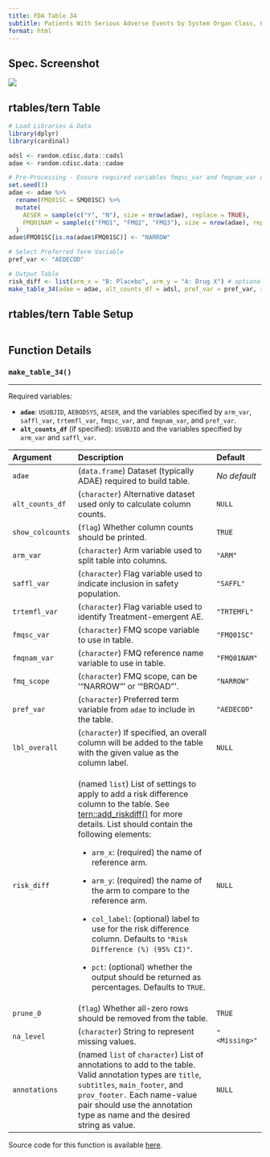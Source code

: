 ```yaml
---
title: FDA Table 34
subtitle: Patients With Serious Adverse Events by System Organ Class, FDA Medical Query (Narrow), and Preferred Term, Safety Population, Pooled Analysis (or Trial X)
format: html
---
```


::: panel-tabset
## Spec. Screenshot

![](../assets/images/screenshots/table_34.png){fig-align="center"}

## rtables/tern Table

```r
# Load Libraries & Data
library(dplyr)
library(cardinal)

adsl <- random.cdisc.data::cadsl
adae <- random.cdisc.data::cadae

# Pre-Processing - Ensure required variables fmqsc_var and fmqnam_var exist in adae
set.seed(1)
adae <- adae %>%
  rename(FMQ01SC = SMQ01SC) %>%
  mutate(
    AESER = sample(c("Y", "N"), size = nrow(adae), replace = TRUE),
    FMQ01NAM = sample(c("FMQ1", "FMQ2", "FMQ3"), size = nrow(adae), replace = TRUE)
  )
adae$FMQ01SC[is.na(adae$FMQ01SC)] <- "NARROW"

# Select Preferred Term Variable
pref_var <- "AEDECOD"

# Output Table
risk_diff <- list(arm_x = "B: Placebo", arm_y = "A: Drug X") # optional
make_table_34(adae = adae, alt_counts_df = adsl, pref_var = pref_var, risk_diff = risk_diff)
```

## rtables/tern Table Setup

```r
```

## Function Details

### `make_table_34()`

------------------------------------------------------------------------

Required variables:

-   **`adae`**: `USUBJID`, `AEBODSYS`, `AESER`, and the variables specified by `arm_var`, `saffl_var`, `trtemfl_var`, `fmqsc_var`, and `fmqnam_var`, and `pref_var`.
-   **`alt_counts_df`** (if specified): `USUBJID` and the variables specified by `arm_var` and `saffl_var`.

+------------------+--------------------------------------------------------------------------------------------------------------------------------------------------------------------------------------------------------------------------------------------------------------+---------------+
| Argument         | Description                                                                                                                                                                                                                                                  | Default       |
+:=================+:=============================================================================================================================================================================================================================================================+:==============+
| `adae`           | (`data.frame`) Dataset (typically ADAE) required to build table.                                                                                                                                                                                             | *No default*  |
+------------------+--------------------------------------------------------------------------------------------------------------------------------------------------------------------------------------------------------------------------------------------------------------+---------------+
| `alt_counts_df`  | (`character`) Alternative dataset used only to calculate column counts.                                                                                                                                                                                      | `NULL`        |
+------------------+--------------------------------------------------------------------------------------------------------------------------------------------------------------------------------------------------------------------------------------------------------------+---------------+
| `show_colcounts` | (`flag`) Whether column counts should be printed.                                                                                                                                                                                                            | `TRUE`        |
+------------------+--------------------------------------------------------------------------------------------------------------------------------------------------------------------------------------------------------------------------------------------------------------+---------------+
| `arm_var`        | (`character`) Arm variable used to split table into columns.                                                                                                                                                                                                 | `"ARM"`       |
+------------------+--------------------------------------------------------------------------------------------------------------------------------------------------------------------------------------------------------------------------------------------------------------+---------------+
| `saffl_var`      | (`character`) Flag variable used to indicate inclusion in safety population.                                                                                                                                                                                 | `"SAFFL"`     |
+------------------+--------------------------------------------------------------------------------------------------------------------------------------------------------------------------------------------------------------------------------------------------------------+---------------+
| `trtemfl_var`    | (`character`) Flag variable used to identify Treatment-emergent AE.                                                                                                                                                                                          | `"TRTEMFL"`   |
+------------------+--------------------------------------------------------------------------------------------------------------------------------------------------------------------------------------------------------------------------------------------------------------+---------------+
| `fmqsc_var`      | (`character`) FMQ scope variable to use in table.                                                                                                                                                                                                            | `"FMQ01SC"`   |
+------------------+--------------------------------------------------------------------------------------------------------------------------------------------------------------------------------------------------------------------------------------------------------------+---------------+
| `fmqnam_var`     | (`character`) FMQ reference name variable to use in table.                                                                                                                                                                                                   | `"FMQ01NAM"`  |
+------------------+--------------------------------------------------------------------------------------------------------------------------------------------------------------------------------------------------------------------------------------------------------------+---------------+
| `fmq_scope`      | (`character`) FMQ scope, can be '"NARROW"' or '"BROAD"'.                                                                                                                                                                                                     | `"NARROW"`    |
+------------------+--------------------------------------------------------------------------------------------------------------------------------------------------------------------------------------------------------------------------------------------------------------+---------------+
| `pref_var`       | (`character`) Preferred term variable from `adae` to include in the table.                                                                                                                                                                                   | `"AEDECOD"`   |
+------------------+--------------------------------------------------------------------------------------------------------------------------------------------------------------------------------------------------------------------------------------------------------------+---------------+
| `lbl_overall`    | (`character`) If specified, an overall column will be added to the table with the given value as the column label.                                                                                                                                           | `NULL`        |
+------------------+--------------------------------------------------------------------------------------------------------------------------------------------------------------------------------------------------------------------------------------------------------------+---------------+
| `risk_diff`      | (named `list`) List of settings to apply to add a risk difference column to the table. See [tern::add_riskdiff()](https://insightsengineering.github.io/tern/main/reference/add_riskdiff.html) for more details. List should contain the following elements: | `NULL`        |
|                  |                                                                                                                                                                                                                                                              |               |
|                  | -   `arm_x`: (required) the name of reference arm.                                                                                                                                                                                                           |               |
|                  |                                                                                                                                                                                                                                                              |               |
|                  | -   `arm_y`: (required) the name of the arm to compare to the reference arm.                                                                                                                                                                                 |               |
|                  |                                                                                                                                                                                                                                                              |               |
|                  | -   `col_label`: (optional) label to use for the risk difference column. Defaults to `"Risk Difference (%) (95% CI)"`.                                                                                                                                       |               |
|                  |                                                                                                                                                                                                                                                              |               |
|                  | -   `pct`: (optional) whether the output should be returned as percentages. Defaults to `TRUE`.                                                                                                                                                              |               |
+------------------+--------------------------------------------------------------------------------------------------------------------------------------------------------------------------------------------------------------------------------------------------------------+---------------+
| `prune_0`        | (`flag`) Whether all-zero rows should be removed from the table.                                                                                                                                                                                             | `TRUE`        |
+------------------+--------------------------------------------------------------------------------------------------------------------------------------------------------------------------------------------------------------------------------------------------------------+---------------+
| `na_level`       | (`character`) String to represent missing values.                                                                                                                                                                                                            | `"<Missing>"` |
+------------------+--------------------------------------------------------------------------------------------------------------------------------------------------------------------------------------------------------------------------------------------------------------+---------------+
| `annotations`    | (named `list` of `character`) List of annotations to add to the table. Valid annotation types are `title`, `subtitles`, `main_footer`, and `prov_footer.` Each name-value pair should use the annotation type as name and the desired string as value.       | `NULL`        |
+------------------+--------------------------------------------------------------------------------------------------------------------------------------------------------------------------------------------------------------------------------------------------------------+---------------+

Source code for this function is available [here](https://github.com/pharmaverse/cardinal/blob/main/R/fda-table_34.R).
:::
